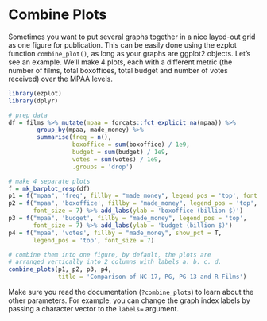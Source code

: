 # Combine Plots

Sometimes you want to put several graphs together in a nice layed-out grid as one figure for publication. This can be easily done using the ezplot function `combine_plot()`, as long as your graphs are ggplot2 objects. Let's see an example. We'll make 4 plots, each with a different metric (the number of films, total boxoffices, total budget and number of votes received) over the MPAA levels. 

```r
library(ezplot)
library(dplyr)

# prep data
df = films %>% mutate(mpaa = forcats::fct_explicit_na(mpaa)) %>%
        group_by(mpaa, made_money) %>%
        summarise(freq = n(),
                  boxoffice = sum(boxoffice) / 1e9,
                  budget = sum(budget) / 1e9,
                  votes = sum(votes) / 1e9,
                  .groups = 'drop')

# make 4 separate plots
f = mk_barplot_resp(df)
p1 = f("mpaa", 'freq', fillby = "made_money", legend_pos = 'top', font_size = 7)
p2 = f("mpaa", 'boxoffice', fillby = "made_money", legend_pos = 'top',
       font_size = 7) %>% add_labs(ylab = 'boxoffice (billion $)')
p3 = f("mpaa", 'budget', fillby = "made_money", legend_pos = 'top',
       font_size = 7) %>% add_labs(ylab = 'budget (billion $)')
p4 = f("mpaa", 'votes', fillby = "made_money", show_pct = T,
       legend_pos = 'top', font_size = 7)

# combine them into one figure, by default, the plots are 
# arranged vertically into 2 columns with labels a. b. c. d.
combine_plots(p1, p2, p3, p4, 
              title = 'Comparison of NC-17, PG, PG-13 and R Films')
```

Make sure you read the documentation (`?combine_plots`) to learn about the other parameters. For example, you can change the graph index labels by passing a character 
vector to the `labels=` argument. 
